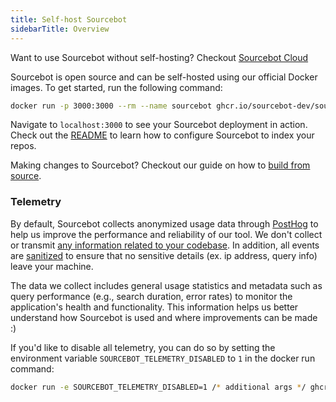 ```yaml
---
title: Self-host Sourcebot
sidebarTitle: Overview
---
```


<Note>Want to use Sourcebot without self-hosting? Checkout [Sourcebot Cloud](/docs/overview)</Note>

Sourcebot is open source and can be self-hosted using our official Docker images. To get started, run the following command:

``` bash
docker run -p 3000:3000 --rm --name sourcebot ghcr.io/sourcebot-dev/sourcebot:staging
```

Navigate to `localhost:3000` to see your Sourcebot deployment in action. Check out the [README](https://github.com/sourcebot-dev/sourcebot/tree/main) to learn how to configure Sourcebot to index your repos.

Making changes to Sourcebot? Checkout our guide on how to [build from source](/self-hosting/deployment/source).


### Telemetry

By default, Sourcebot collects anonymized usage data through [PostHog](https://posthog.com/) to help us improve the performance and reliability of our tool. We don't collect or transmit [any information related to your codebase](https://sourcebot.dev/search/search?query=captureEvent%20repo%3Asourcebot%20case%3Ano). In addition, all events are [sanitized](https://github.com/sourcebot-dev/sourcebot/blob/HEAD/packages/web/src/app/posthogProvider.tsx) to ensure that no sensitive details (ex. ip address, query info) leave your machine. 

The data we collect includes general usage statistics and metadata such as query performance (e.g., search duration, error rates) to monitor the application's health and functionality. This information helps us better understand how Sourcebot is used and where improvements can be made :)

If you'd like to disable all telemetry, you can do so by setting the environment variable `SOURCEBOT_TELEMETRY_DISABLED` to `1` in the docker run command:

```bash
docker run -e SOURCEBOT_TELEMETRY_DISABLED=1 /* additional args */ ghcr.io/sourcebot-dev/sourcebot:latest
```